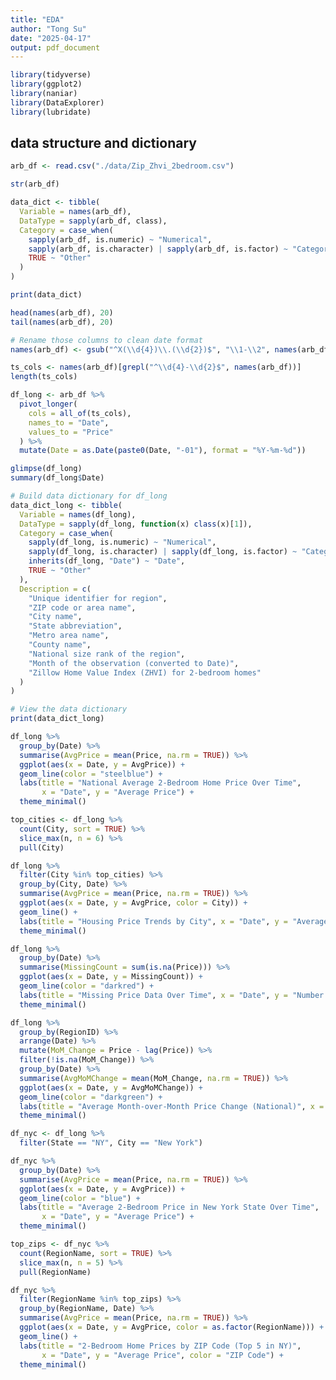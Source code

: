 ```yaml
---
title: "EDA"
author: "Tong Su"
date: "2025-04-17"
output: pdf_document
---
```


```r
library(tidyverse)
library(ggplot2)
library(naniar)     
library(DataExplorer)
library(lubridate)
```

## data structure and dictionary 

```r
arb_df <- read.csv("./data/Zip_Zhvi_2bedroom.csv") 

str(arb_df)

data_dict <- tibble(
  Variable = names(arb_df),
  DataType = sapply(arb_df, class),
  Category = case_when(
    sapply(arb_df, is.numeric) ~ "Numerical",
    sapply(arb_df, is.character) | sapply(arb_df, is.factor) ~ "Categorical",
    TRUE ~ "Other"
  )
)

print(data_dict)
```

```r
head(names(arb_df), 20)  
tail(names(arb_df), 20)  

# Rename those columns to clean date format
names(arb_df) <- gsub("^X(\\d{4})\\.(\\d{2})$", "\\1-\\2", names(arb_df))
```

```r
ts_cols <- names(arb_df)[grepl("^\\d{4}-\\d{2}$", names(arb_df))]
length(ts_cols)
```

```r
df_long <- arb_df %>%
  pivot_longer(
    cols = all_of(ts_cols),
    names_to = "Date",
    values_to = "Price"
  ) %>%
  mutate(Date = as.Date(paste0(Date, "-01"), format = "%Y-%m-%d"))
```

```r
glimpse(df_long)
summary(df_long$Date)
```

```r
# Build data dictionary for df_long
data_dict_long <- tibble(
  Variable = names(df_long),
  DataType = sapply(df_long, function(x) class(x)[1]),
  Category = case_when(
    sapply(df_long, is.numeric) ~ "Numerical",
    sapply(df_long, is.character) | sapply(df_long, is.factor) ~ "Categorical",
    inherits(df_long, "Date") ~ "Date",
    TRUE ~ "Other"
  ),
  Description = c(
    "Unique identifier for region",
    "ZIP code or area name",
    "City name",
    "State abbreviation",
    "Metro area name",
    "County name",
    "National size rank of the region",
    "Month of the observation (converted to Date)",
    "Zillow Home Value Index (ZHVI) for 2-bedroom homes"
  )
)

# View the data dictionary
print(data_dict_long)
```

```r
df_long %>%
  group_by(Date) %>%
  summarise(AvgPrice = mean(Price, na.rm = TRUE)) %>%
  ggplot(aes(x = Date, y = AvgPrice)) +
  geom_line(color = "steelblue") +
  labs(title = "National Average 2-Bedroom Home Price Over Time",
       x = "Date", y = "Average Price") +
  theme_minimal()
```

```r
top_cities <- df_long %>%
  count(City, sort = TRUE) %>%
  slice_max(n, n = 6) %>%
  pull(City)

df_long %>%
  filter(City %in% top_cities) %>%
  group_by(City, Date) %>%
  summarise(AvgPrice = mean(Price, na.rm = TRUE)) %>%
  ggplot(aes(x = Date, y = AvgPrice, color = City)) +
  geom_line() +
  labs(title = "Housing Price Trends by City", x = "Date", y = "Average Price") +
  theme_minimal()
```

```r
df_long %>%
  group_by(Date) %>%
  summarise(MissingCount = sum(is.na(Price))) %>%
  ggplot(aes(x = Date, y = MissingCount)) +
  geom_line(color = "darkred") +
  labs(title = "Missing Price Data Over Time", x = "Date", y = "Number of Missing Values") +
  theme_minimal()
```

```r
df_long %>%
  group_by(RegionID) %>%
  arrange(Date) %>%
  mutate(MoM_Change = Price - lag(Price)) %>%
  filter(!is.na(MoM_Change)) %>%
  group_by(Date) %>%
  summarise(AvgMoMChange = mean(MoM_Change, na.rm = TRUE)) %>%
  ggplot(aes(x = Date, y = AvgMoMChange)) +
  geom_line(color = "darkgreen") +
  labs(title = "Average Month-over-Month Price Change (National)", x = "Date", y = "Average Change") +
  theme_minimal()
```

```r
df_nyc <- df_long %>%
  filter(State == "NY", City == "New York")
```

```r
df_nyc %>%
  group_by(Date) %>%
  summarise(AvgPrice = mean(Price, na.rm = TRUE)) %>%
  ggplot(aes(x = Date, y = AvgPrice)) +
  geom_line(color = "blue") +
  labs(title = "Average 2-Bedroom Price in New York State Over Time",
       x = "Date", y = "Average Price") +
  theme_minimal()
```

```r
top_zips <- df_nyc %>%
  count(RegionName, sort = TRUE) %>%
  slice_max(n, n = 5) %>%
  pull(RegionName)

df_nyc %>%
  filter(RegionName %in% top_zips) %>%
  group_by(RegionName, Date) %>%
  summarise(AvgPrice = mean(Price, na.rm = TRUE)) %>%
  ggplot(aes(x = Date, y = AvgPrice, color = as.factor(RegionName))) +
  geom_line() +
  labs(title = "2-Bedroom Home Prices by ZIP Code (Top 5 in NY)",
       x = "Date", y = "Average Price", color = "ZIP Code") +
  theme_minimal()
```


